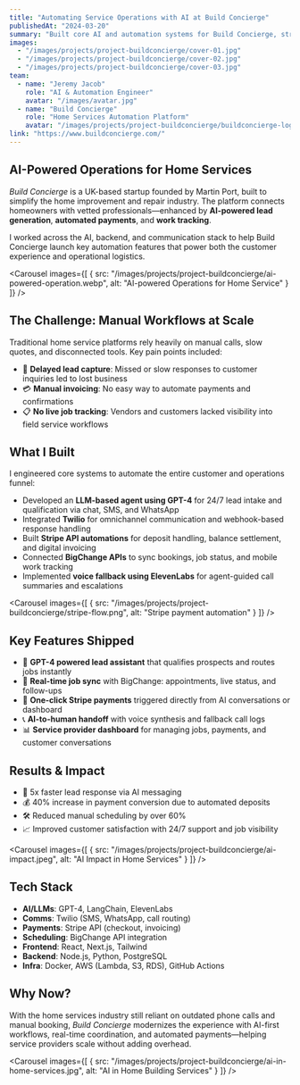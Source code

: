 ```yaml
---
title: "Automating Service Operations with AI at Build Concierge"
publishedAt: "2024-03-20"
summary: "Built core AI and automation systems for Build Concierge, streamlining lead generation, payments, and job tracking through GPT-4, Twilio, Stripe, and BigChange integrations."
images:
  - "/images/projects/project-buildconcierge/cover-01.jpg"
  - "/images/projects/project-buildconcierge/cover-02.jpg"
  - "/images/projects/project-buildconcierge/cover-03.jpg"
team:
  - name: "Jeremy Jacob"
    role: "AI & Automation Engineer"
    avatar: "/images/avatar.jpg"
  - name: "Build Concierge"
    role: "Home Services Automation Platform"
    avatar: "/images/projects/project-buildconcierge/buildconcierge-logo.webp"
link: "https://www.buildconcierge.com/"
---
```


## AI-Powered Operations for Home Services

*Build Concierge* is a UK-based startup founded by Martin Port, built to simplify the home improvement and repair industry. The platform connects homeowners with vetted professionals—enhanced by **AI-powered lead generation**, **automated payments**, and **work tracking**.

I worked across the AI, backend, and communication stack to help Build Concierge launch key automation features that power both the customer experience and operational logistics.

<Carousel
  images={[
    { src: "/images/projects/project-buildconcierge/ai-powered-operation.webp", alt: "AI-powered Operations for Home Service" }
  ]}
/>

## The Challenge: Manual Workflows at Scale

Traditional home service platforms rely heavily on manual calls, slow quotes, and disconnected tools. Key pain points included:
- 🧾 **Delayed lead capture**: Missed or slow responses to customer inquiries led to lost business
- 💳 **Manual invoicing**: No easy way to automate payments and confirmations
- 📋 **No live job tracking**: Vendors and customers lacked visibility into field service workflows

## What I Built

I engineered core systems to automate the entire customer and operations funnel:
- Developed an **LLM-based agent using GPT-4** for 24/7 lead intake and qualification via chat, SMS, and WhatsApp
- Integrated **Twilio** for omnichannel communication and webhook-based response handling
- Built **Stripe API automations** for deposit handling, balance settlement, and digital invoicing
- Connected **BigChange APIs** to sync bookings, job status, and mobile work tracking
- Implemented **voice fallback using ElevenLabs** for agent-guided call summaries and escalations

<Carousel
  images={[
    { src: "/images/projects/project-buildconcierge/stripe-flow.png", alt: "Stripe payment automation" }
  ]}
/>

## Key Features Shipped

- 💬 **GPT-4 powered lead assistant** that qualifies prospects and routes jobs instantly
- 🔄 **Real-time job sync** with BigChange: appointments, live status, and follow-ups
- 💸 **One-click Stripe payments** triggered directly from AI conversations or dashboard
- 📞 **AI-to-human handoff** with voice synthesis and fallback call logs
- 📊 **Service provider dashboard** for managing jobs, payments, and customer conversations

## Results & Impact

- 🚀 5x faster lead response via AI messaging
- 💰 40% increase in payment conversion due to automated deposits
- 🛠️ Reduced manual scheduling by over 60%
- 📈 Improved customer satisfaction with 24/7 support and job visibility

<Carousel
  images={[
    { src: "/images/projects/project-buildconcierge/ai-impact.jpeg", alt: "AI Impact in Home Services" }
  ]}
/>

## Tech Stack

- **AI/LLMs**: GPT-4, LangChain, ElevenLabs  
- **Comms**: Twilio (SMS, WhatsApp, call routing)  
- **Payments**: Stripe API (checkout, invoicing)  
- **Scheduling**: BigChange API integration  
- **Frontend**: React, Next.js, Tailwind  
- **Backend**: Node.js, Python, PostgreSQL  
- **Infra**: Docker, AWS (Lambda, S3, RDS), GitHub Actions

## Why Now?

With the home services industry still reliant on outdated phone calls and manual booking, *Build Concierge* modernizes the experience with AI-first workflows, real-time coordination, and automated payments—helping service providers scale without adding overhead.

<Carousel
  images={[
    { src: "/images/projects/project-buildconcierge/ai-in-home-services.jpg", alt: "AI in Home Building Services" }
  ]}
/>
